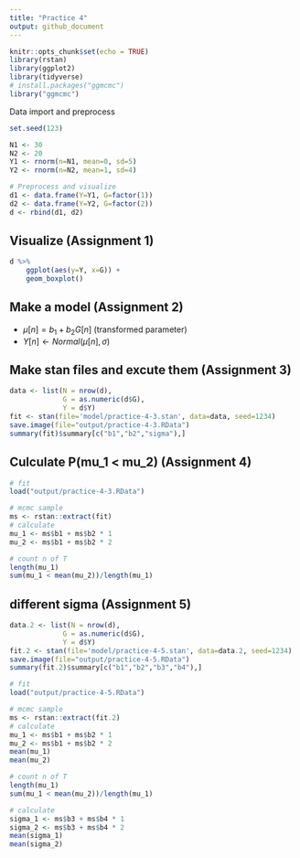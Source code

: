 ```yaml
---
title: "Practice 4"
output: github_document
---
```


```r
knitr::opts_chunk$set(echo = TRUE)
library(rstan)
library(ggplot2)
library(tidyverse)
# install.packages("ggmcmc")
library("ggmcmc")
```

Data import and preprocess

```r
set.seed(123)

N1 <- 30
N2 <- 20
Y1 <- rnorm(n=N1, mean=0, sd=5)
Y2 <- rnorm(n=N2, mean=1, sd=4)

# Preprocess and visualize
d1 <- data.frame(Y=Y1, G=factor(1))
d2 <- data.frame(Y=Y2, G=factor(2))
d <- rbind(d1, d2)
```

## Visualize (Assignment 1)



```r
d %>%
    ggplot(aes(y=Y, x=G)) +
    geom_boxplot()
```

## Make a model (Assignment 2)

* $\mu[n] =  b_1 + b_2 G[n]$ (transformed parameter)
* $Y[n] \gets Normal(\mu[n], \sigma)$

## Make stan files and excute them (Assignment 3)

```r
data <- list(N = nrow(d),
             G = as.numeric(d$G),
             Y = d$Y)
fit <- stan(file='model/practice-4-3.stan', data=data, seed=1234)
save.image(file="output/practice-4-3.RData")
summary(fit)$summary[c("b1","b2","sigma"),]
```

## Culculate P(mu_1 < mu_2) (Assignment 4)

```r
# fit
load("output/practice-4-3.RData")

# mcmc sample
ms <- rstan::extract(fit)
# calculate
mu_1 <- ms$b1 + ms$b2 * 1
mu_2 <- ms$b1 + ms$b2 * 2

# count n of T
length(mu_1)
sum(mu_1 < mean(mu_2))/length(mu_1)
```

## different sigma (Assignment 5)

```r
data.2 <- list(N = nrow(d),
             G = as.numeric(d$G),
             Y = d$Y)
fit.2 <- stan(file='model/practice-4-5.stan', data=data.2, seed=1234)
save.image(file="output/practice-4-5.RData")
summary(fit.2)$summary[c("b1","b2","b3","b4"),]
```
```r
# fit
load("output/practice-4-5.RData")

# mcmc sample
ms <- rstan::extract(fit.2)
# calculate
mu_1 <- ms$b1 + ms$b2 * 1
mu_2 <- ms$b1 + ms$b2 * 2
mean(mu_1)
mean(mu_2)

# count n of T
length(mu_1)
sum(mu_1 < mean(mu_2))/length(mu_1)

# calculate
sigma_1 <- ms$b3 + ms$b4 * 1
sigma_2 <- ms$b3 + ms$b4 * 2
mean(sigma_1)
mean(sigma_2)
```